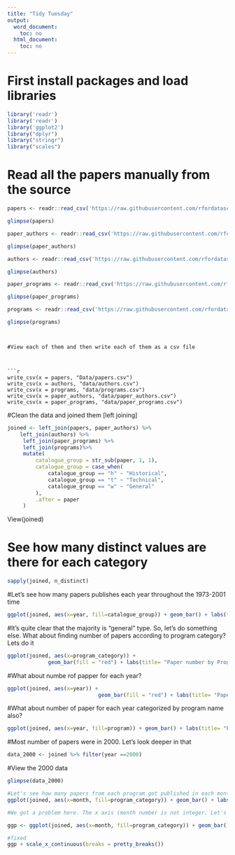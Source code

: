 ```yaml
---
title: "Tidy Tuesday"
output:
  word_document:
    toc: no
  html_document:
    toc: no
---
```



# First install packages and load libraries
```r
library('readr')
library('readr')
library('ggplot2')
library("dplyr")
library("stringr")
library("scales")
```


# Read all the papers manually from the source
```r
papers <- readr::read_csv('https://raw.githubusercontent.com/rfordatascience/tidytuesday/master/data/2021/2021-09-28/papers.csv')
```
```r
glimpse(papers)
```
```r
paper_authors <- readr::read_csv('https://raw.githubusercontent.com/rfordatascience/tidytuesday/master/data/2021/2021-09-28/paper_authors.csv')
```

```r
glimpse(paper_authors)
```

```r
authors <- readr::read_csv('https://raw.githubusercontent.com/rfordatascience/tidytuesday/master/data/2021/2021-09-28/authors.csv')
```

```r
glimpse(authors)
```

```r
paper_programs <- readr::read_csv('https://raw.githubusercontent.com/rfordatascience/tidytuesday/master/data/2021/2021-09-28/paper_programs.csv')
```
```r
glimpse(paper_programs)
```

```r
programs <- readr::read_csv('https://raw.githubusercontent.com/rfordatascience/tidytuesday/master/data/2021/2021-09-28/programs.csv')
```

```r
glimpse(programs)
```
```


#View each of them and then write each of them as a csv file



```r
write_csv(x = papers, "Data/papers.csv")
write_csv(x = authors, "data/authors.csv")
write_csv(x = programs, "data/programs.csv")
write_csv(x = paper_authors, "data/paper_authors.csv")
write_csv(x = paper_programs, "data/paper_programs.csv")
```


#Clean the data and joined them [left joining]
```r
joined <- left_join(papers, paper_authors) %>% 
    left_join(authors) %>% 
     left_join(paper_programs) %>% 
     left_join(programs)%>% 
     mutate(
         catalogue_group = str_sub(paper, 1, 1),
         catalogue_group = case_when(
             catalogue_group == "h" ~ "Historical",
             catalogue_group == "t" ~ "Technical",
             catalogue_group == "w" ~ "General"
         ),
         .after = paper
     ) 
```
View(joined)


# See how many distinct values are there for each category
```r
sapply(joined, n_distinct)
```

#Let's see how many papers publishes each year throughout the 1973-2001 time
```r
ggplot(joined, aes(x=year, fill=catalogue_group)) + geom_bar() + labs(title= "Paper Count by year and cat_group between 1973 to 2001") + xlab("Year") + ylab("Count")
```

#It's quite clear that the majority is "general" type. So, let's do something else. What about finding number of papers according to program category? Lets do it
```r
ggplot(joined, aes(x=program_category)) +
             geom_bar(fill = "red") + labs(title= "Paper number by Program Category between 1973 to 2021") + xlab("Program Category") + ylab("Number")
```

#What about numbe rof papper for each year?             
```r
ggplot(joined, aes(x=year)) +
                             geom_bar(fill = "red") + labs(title= "Paper number by year between 1973 to 2021") + xlab("year") + ylab("Number")
```
#What about number of paper for each year categorized by program name also?
```r
ggplot(joined, aes(x=year, fill=program)) + geom_bar() + labs(title= "Paper number by year and program between 1973 to 2001") + xlab("Year") + ylab("Number")
```

#Most number of papers were in 2000. Let's look deeper in that
```r
data_2000 <- joined %>% filter(year ==2000)
```

#View the 2000 data
```r
glimpse(data_2000)
```

```r
#Let's see how many papers from each program got published in each month of 2000?
ggplot(joined, aes(x=month, fill=program_category)) + geom_bar() + labs(title= "Paper Count by month and program category in 2000") + xlab("Month") + ylab("Count")
```

```r
#We got a problem here. The x axis (month number is not integer. Let's fix it.

ggp <- ggplot(joined, aes(x=month, fill=program_category)) + geom_bar() + labs(title= "Paper Count by month and program category in 2000") + xlab("Month") + ylab("Count")

#fixed
ggp + scale_x_continuous(breaks = pretty_breaks())

```